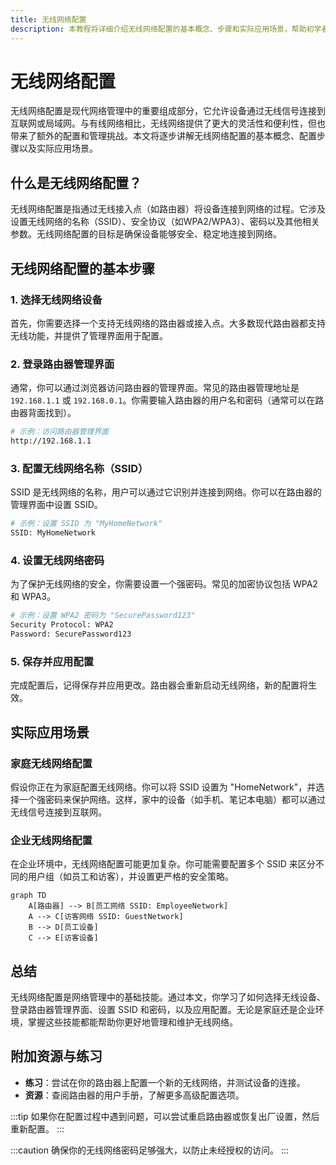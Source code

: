 ```yaml
---
title: 无线网络配置
description: 本教程将详细介绍无线网络配置的基本概念、步骤和实际应用场景，帮助初学者掌握无线网络的设置与管理。
---
```


# 无线网络配置

无线网络配置是现代网络管理中的重要组成部分，它允许设备通过无线信号连接到互联网或局域网。与有线网络相比，无线网络提供了更大的灵活性和便利性，但也带来了额外的配置和管理挑战。本文将逐步讲解无线网络配置的基本概念、配置步骤以及实际应用场景。

## 什么是无线网络配置？

无线网络配置是指通过无线接入点（如路由器）将设备连接到网络的过程。它涉及设置无线网络的名称（SSID）、安全协议（如WPA2/WPA3）、密码以及其他相关参数。无线网络配置的目标是确保设备能够安全、稳定地连接到网络。

## 无线网络配置的基本步骤

### 1. 选择无线网络设备
首先，你需要选择一个支持无线网络的路由器或接入点。大多数现代路由器都支持无线功能，并提供了管理界面用于配置。

### 2. 登录路由器管理界面
通常，你可以通过浏览器访问路由器的管理界面。常见的路由器管理地址是 `192.168.1.1` 或 `192.168.0.1`。你需要输入路由器的用户名和密码（通常可以在路由器背面找到）。

```bash
# 示例：访问路由器管理界面
http://192.168.1.1
```

### 3. 配置无线网络名称（SSID）
SSID 是无线网络的名称，用户可以通过它识别并连接到网络。你可以在路由器的管理界面中设置 SSID。

```bash
# 示例：设置 SSID 为 "MyHomeNetwork"
SSID: MyHomeNetwork
```

### 4. 设置无线网络密码
为了保护无线网络的安全，你需要设置一个强密码。常见的加密协议包括 WPA2 和 WPA3。

```bash
# 示例：设置 WPA2 密码为 "SecurePassword123"
Security Protocol: WPA2
Password: SecurePassword123
```

### 5. 保存并应用配置
完成配置后，记得保存并应用更改。路由器会重新启动无线网络，新的配置将生效。

## 实际应用场景

### 家庭无线网络配置
假设你正在为家庭配置无线网络。你可以将 SSID 设置为 "HomeNetwork"，并选择一个强密码来保护网络。这样，家中的设备（如手机、笔记本电脑）都可以通过无线信号连接到互联网。

### 企业无线网络配置
在企业环境中，无线网络配置可能更加复杂。你可能需要配置多个 SSID 来区分不同的用户组（如员工和访客），并设置更严格的安全策略。

```mermaid
graph TD
    A[路由器] --> B[员工网络 SSID: EmployeeNetwork]
    A --> C[访客网络 SSID: GuestNetwork]
    B --> D[员工设备]
    C --> E[访客设备]
```

## 总结

无线网络配置是网络管理中的基础技能。通过本文，你学习了如何选择无线设备、登录路由器管理界面、设置 SSID 和密码，以及应用配置。无论是家庭还是企业环境，掌握这些技能都能帮助你更好地管理和维护无线网络。

## 附加资源与练习

- **练习**：尝试在你的路由器上配置一个新的无线网络，并测试设备的连接。
- **资源**：查阅路由器的用户手册，了解更多高级配置选项。

:::tip
如果你在配置过程中遇到问题，可以尝试重启路由器或恢复出厂设置，然后重新配置。
:::

:::caution
确保你的无线网络密码足够强大，以防止未经授权的访问。
:::